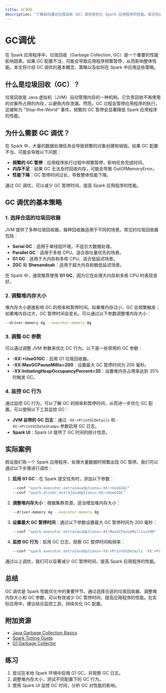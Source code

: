```yaml
---
title: GC调优
description: "了解如何通过垃圾回收（GC）调优来优化 Spark 应用程序的性能。本文将从基础概念入手，逐步讲解 GC 调优的策略和实际应用场景。"
---
```


# GC调优

在 Spark 应用程序中，垃圾回收（Garbage Collection, GC）是一个重要的性能影响因素。如果 GC 配置不当，可能会导致应用程序频繁暂停，从而影响整体性能。本文将介绍 GC 调优的基本概念、策略以及如何在 Spark 中应用这些策略。

## 什么是垃圾回收（GC）？

垃圾回收是 Java 虚拟机（JVM）自动管理内存的一种机制。它负责回收不再使用的对象所占用的内存，以避免内存泄漏。然而，GC 过程会暂停应用程序的执行，这被称为 "Stop-the-World" 事件。频繁的 GC 暂停会显著降低 Spark 应用程序的性能。

## 为什么需要 GC 调优？

在 Spark 中，大量的数据处理任务会导致频繁的对象创建和销毁。如果 GC 配置不当，可能会导致以下问题：

- **频繁的 GC 暂停**：应用程序执行过程中频繁暂停，影响任务完成时间。
- **内存不足**：如果 GC 无法及时回收内存，可能会导致 OutOfMemoryError。
- **性能下降**：GC 暂停时间过长，导致整体性能下降。

通过 GC 调优，可以减少 GC 暂停时间，提高 Spark 应用程序的性能。

## GC 调优的基本策略

### 1. 选择合适的垃圾回收器

JVM 提供了多种垃圾回收器，每种回收器适用于不同的场景。常见的垃圾回收器包括：

- **Serial GC**：适用于单线程环境，不适合大数据处理。
- **Parallel GC**：适用于多核 CPU，适合吞吐量优先的场景。
- **G1 GC**：适用于大内存和多核 CPU，适合低延迟场景。
- **ZGC** 和 **Shenandoah**：适用于超大内存和极低延迟场景。

在 Spark 中，通常推荐使用 **G1 GC**，因为它在处理大内存和多核 CPU 时表现良好。

### 2. 调整堆内存大小

堆内存大小直接影响 GC 的频率和暂停时间。如果堆内存过小，GC 会频繁触发；如果堆内存过大，GC 暂停时间会变长。可以通过以下参数调整堆内存大小：

```bash
--driver-memory 4g --executor-memory 8g
```

### 3. 调整 GC 参数

可以通过调整 JVM 参数来优化 GC 行为。以下是一些常用的 GC 参数：

- **-XX:+UseG1GC**：启用 G1 垃圾回收器。
- **-XX:MaxGCPauseMillis=200**：设置最大 GC 暂停时间为 200 毫秒。
- **-XX:InitiatingHeapOccupancyPercent=35**：设置堆内存占用率达到 35% 时触发 GC。

### 4. 监控 GC 行为

通过监控 GC 行为，可以了解 GC 的频率和暂停时间，从而进一步优化 GC 配置。可以使用以下工具监控 GC：

- **JVM 自带的 GC 日志**：通过 `-XX:+PrintGCDetails` 和 `-XX:+PrintGCDateStamps` 参数启用 GC 日志。
- **Spark UI**：Spark UI 提供了 GC 时间的统计信息。

## 实际案例

假设我们有一个 Spark 应用程序，处理大量数据时频繁出现 GC 暂停。我们可以通过以下步骤进行调优：

1. **启用 G1 GC**：在 Spark 提交任务时，添加以下参数：

   ```bash
   --conf "spark.executor.extraJavaOptions=-XX:+UseG1GC"
   --conf "spark.driver.extraJavaOptions=-XX:+UseG1GC"
   ```

2. **调整堆内存大小**：根据集群资源，适当增加堆内存大小：

   ```bash
   --driver-memory 4g --executor-memory 8g
   ```

3. **设置最大 GC 暂停时间**：通过以下参数设置最大 GC 暂停时间为 200 毫秒：

   ```bash
   --conf "spark.executor.extraJavaOptions=-XX:MaxGCPauseMillis=200"
   ```

4. **监控 GC 行为**：启用 GC 日志，观察 GC 暂停时间和频率：

   ```bash
   --conf "spark.executor.extraJavaOptions=-XX:+PrintGCDetails -XX:+PrintGCDateStamps"
   ```

通过以上调优，我们可以显著减少 GC 暂停时间，提高 Spark 应用程序的性能。

## 总结

GC 调优是 Spark 性能优化中的重要环节。通过选择合适的垃圾回收器、调整堆内存大小和 GC 参数，可以有效减少 GC 暂停时间，提高应用程序的性能。在实际应用中，建议结合监控工具，持续优化 GC 配置。

## 附加资源

- [Java Garbage Collection Basics](https://www.oracle.com/webfolder/technetwork/tutorials/obe/java/gc01/index.html)
- [Spark Tuning Guide](https://spark.apache.org/docs/latest/tuning.html)
- [G1 Garbage Collector](https://www.oracle.com/technetwork/tutorials/tutorials-1876574.html)

## 练习

1. 尝试在本地 Spark 环境中启用 G1 GC，并观察 GC 日志。
2. 调整堆内存大小，测试不同配置下的 GC 行为。
3. 使用 Spark UI 监控 GC 时间，分析 GC 对性能的影响。
